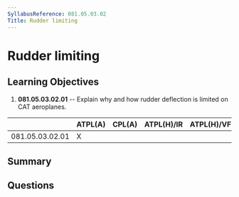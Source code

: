 ```yaml
---
SyllabusReference: 081.05.03.02
Title: Rudder limiting
---
```


# Rudder limiting

## Learning Objectives

1. **081.05.03.02.01** -- Explain why and how rudder deflection is limited on
   CAT aeroplanes.

|                 | ATPL(A) | CPL(A) | ATPL(H)/IR | ATPL(H)/VFR | CPL(H) | IR  | CBIR(A) |
| --------------- | ------- | ------ | ---------- | ----------- | ------ | --- | ------- |
| 081.05.03.02.01 | X       |        |            |             |        |     |         |

## Summary

## Questions
